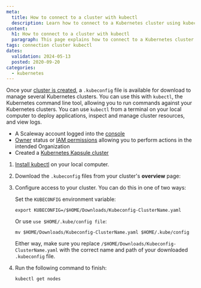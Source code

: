 ```yaml
---
meta:
  title: How to connect to a cluster with kubectl
  description: Learn how to connect to a Kubernetes cluster using kubectl. Follow steps to manage cluster resources, deploy applications, and view logs easily from your local computer.
content:
  h1: How to connect to a cluster with kubectl
  paragraph: This page explains how to connect to a Kubernetes cluster via kubectl
tags: connection cluster kubectl
dates:
  validation: 2024-05-13
  posted: 2020-09-20
categories:
  - kubernetes
---
```


Once your [cluster is created](/containers/kubernetes/how-to/create-cluster), a `.kubeconfig` file is available for download to manage several Kubernetes clusters. You can use this with `kubectl`, the Kubernetes command line tool, allowing you to run commands against your Kubernetes clusters. You can use `kubectl` from a terminal on your local computer to deploy applications, inspect and manage cluster resources, and view logs.

<Macro id="requirements" />

- A Scaleway account logged into the [console](https://console.scaleway.com)
- [Owner](/identity-and-access-management/iam/concepts/#owner) status or [IAM permissions](/identity-and-access-management/iam/concepts/#permission) allowing you to perform actions in the intended Organization
- Created a [Kubernetes Kapsule cluster](/containers/kubernetes/how-to/create-cluster)

1. [Install kubectl](https://kubernetes.io/docs/tasks/tools/) on your local computer.
2. Download the `.kubeconfig` files from your cluster's **overview** page:
    <Lightbox src="scaleway-kapsule_kubeconfig.webp" alt="" />
3. Configure access to your cluster. You can do this in one of two ways:

    Set the `KUBECONFIG` environment variable:
    ```
    export KUBECONFIG=/$HOME/Downloads/Kubeconfig-ClusterName.yaml
    ```

    Or use `use $HOME/.kube/config file`:
    ```
    mv $HOME/Downloads/Kubeconfig-ClusterName.yaml $HOME/.kube/config
    ```

    Either way, make sure you replace `/$HOME/Downloads/Kubeconfig-ClusterName.yaml` with the correct name and path of your downloaded `.kubeconfig` file.
4. Run the following command to finish:
    ```
    kubectl get nodes
    ```


